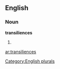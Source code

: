 
==English==

===Noun===
'''transiliences'''

# {{plural of|[[transilience]]}}

[[Category:English plurals]]

[[ar:transiliences]]